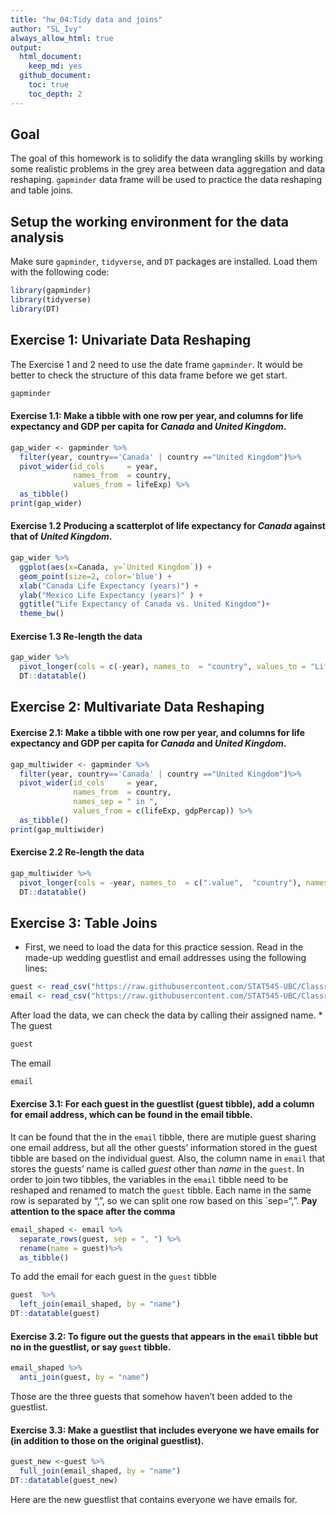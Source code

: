 ```yaml
---
title: "hw_04:Tidy data and joins"
author: "SL_Ivy"
always_allow_html: true
output:
  html_document: 
    keep_md: yes
  github_document:
    toc: true
    toc_depth: 2
---
```

## Goal

The goal of this homework is to solidify the data wrangling skills by working some realistic problems in the grey area between data aggregation and data reshaping.
`gapminder` data frame will be used to practice the data reshaping and table joins.



## Setup the working environment for the data analysis
Make sure `gapminder`, `tidyverse`, and `DT` packages are installed.
Load them with the following code:
```r
library(gapminder)
library(tidyverse)
library(DT)
```

## Exercise 1: Univariate Data Reshaping

The Exercise 1 and 2 need to use the date frame `gapminder`. It would be better to check the structure of this data frame before we get start.
```r
gapminder
```

#### Exercise 1.1: Make a tibble with one row per **year**, and columns for **life expectancy** and **GDP per capita** for *Canada* and *United Kingdom*.
```r
gap_wider <- gapminder %>%
  filter(year, country=='Canada' | country =="United Kingdom")%>%
  pivot_wider(id_cols     = year, 
              names_from  = country, 
              values_from = lifeExp) %>%
  as_tibble()
print(gap_wider)
```


#### Exercise 1.2 Producing a scatterplot of life expectancy for *Canada* against that of *United Kingdom*.


```r
gap_wider %>% 
  ggplot(aes(x=Canada, y=`United Kingdom`)) +
  geom_point(size=2, color='blue') +
  xlab("Canada Life Expectancy (years)") +
  ylab("Mexico Life Expectancy (years)" ) +
  ggtitle("Life Expectancy of Canada vs. United Kingdom")+
  theme_bw()
```


#### Exercise 1.3 Re-length the data
```r
gap_wider %>% 
  pivot_longer(cols = c(-year), names_to  = "country", values_to = "LifeExp") %>%
  DT::datatable()
```


## Exercise 2: Multivariate Data Reshaping

#### Exercise 2.1: Make a tibble with one row per **year**, and columns for **life expectancy** and **GDP per capita** for *Canada* and *United Kingdom*.

```r
gap_multiwider <- gapminder %>%
  filter(year, country=='Canada' | country =="United Kingdom")%>%
  pivot_wider(id_cols     = year,
              names_from  = country,
              names_sep = " in ",
              values_from = c(lifeExp, gdpPercap)) %>%
  as_tibble()
print(gap_multiwider)
```


#### Exercise 2.2 Re-length the data
```r
gap_multiwider %>% 
  pivot_longer(cols = -year, names_to  = c(".value",  "country"), names_sep = ' in ') %>%
  DT::datatable()
```


## Exercise 3: Table Joins 
* First, we need to load the data for this practice session.
Read in the made-up wedding guestlist and email addresses using the following lines:

```r
guest <- read_csv("https://raw.githubusercontent.com/STAT545-UBC/Classroom/master/data/wedding/attend.csv")
email <- read_csv("https://raw.githubusercontent.com/STAT545-UBC/Classroom/master/data/wedding/emails.csv")
```

After load the data, we can check the data by calling their assigned name.
* The guest 
```r
guest
```

The email
```r
email
```

#### Exercise 3.1: For each guest in the guestlist (guest tibble), add a column for email address, which can be found in the email tibble.

It can be found that the in the `email` tibble, there are mutiple guest sharing one email address, but all the other guests' information stored in the guest tibble are based on the individual guest.
Also, the column name in `email` that stores the guests' name is called *guest* other than *name* in the `guest`.
In order to join two tibbles, the variables in the `email` tibble need to be reshaped and renamed to match the `guest` tibble.
Each name in the same row is separated by ", ", so we can split one row based on this `sep=", ". **Pay attention to the space after the comma**

```r
email_shaped <- email %>% 
  separate_rows(guest, sep = ", ") %>%
  rename(name = guest)%>%
  as_tibble()
```

To add the email for each guest in the `guest` tibble

```r
guest  %>%
  left_join(email_shaped, by = "name")
DT::datatable(guest)
```


#### Exercise 3.2: To figure out the guests that appears in the `email` tibble but no in the guestlist, or say `guest` tibble.

```r
email_shaped %>%
  anti_join(guest, by = "name")
```

Those are the three guests that somehow haven't been added to the guestlist.

#### Exercise 3.3: Make a guestlist that includes everyone we have emails for (in addition to those on the original guestlist).

```r
guest_new <-guest %>%
  full_join(email_shaped, by = "name")
DT::datatable(guest_new)
```

Here are the new guestlist that contains everyone we have emails for.